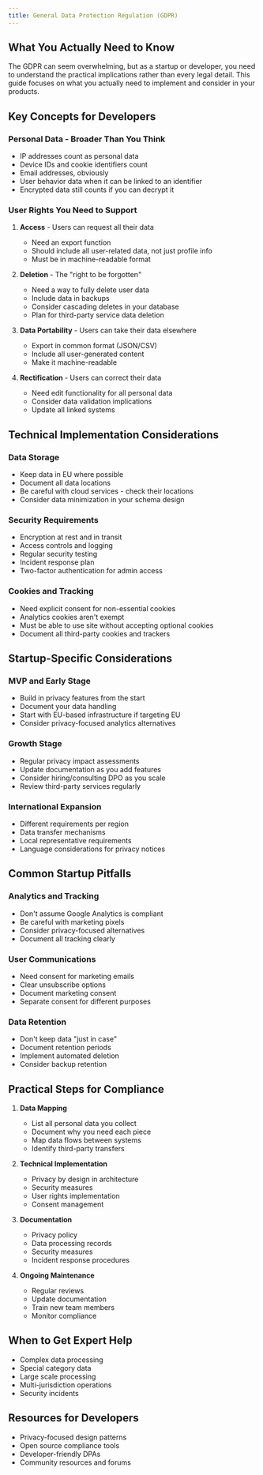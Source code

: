 ```yaml
---
title: General Data Protection Regulation (GDPR)
---
```


## What You Actually Need to Know

The GDPR can seem overwhelming, but as a startup or developer, you need to understand the practical implications rather than every legal detail. This guide focuses on what you actually need to implement and consider in your products.

## Key Concepts for Developers

### Personal Data - Broader Than You Think
- IP addresses count as personal data
- Device IDs and cookie identifiers count
- Email addresses, obviously
- User behavior data when it can be linked to an identifier
- Encrypted data still counts if you can decrypt it

### User Rights You Need to Support
1. **Access** - Users can request all their data
   - Need an export function
   - Should include all user-related data, not just profile info
   - Must be in machine-readable format

2. **Deletion** - The "right to be forgotten"
   - Need a way to fully delete user data
   - Include data in backups
   - Consider cascading deletes in your database
   - Plan for third-party service data deletion

3. **Data Portability** - Users can take their data elsewhere
   - Export in common format (JSON/CSV)
   - Include all user-generated content
   - Make it machine-readable

4. **Rectification** - Users can correct their data
   - Need edit functionality for all personal data
   - Consider data validation implications
   - Update all linked systems

## Technical Implementation Considerations

### Data Storage
- Keep data in EU where possible
- Document all data locations
- Be careful with cloud services - check their locations
- Consider data minimization in your schema design

### Security Requirements
- Encryption at rest and in transit
- Access controls and logging
- Regular security testing
- Incident response plan
- Two-factor authentication for admin access

### Cookies and Tracking
- Need explicit consent for non-essential cookies
- Analytics cookies aren't exempt
- Must be able to use site without accepting optional cookies
- Document all third-party cookies and trackers

## Startup-Specific Considerations

### MVP and Early Stage
- Build in privacy features from the start
- Document your data handling
- Start with EU-based infrastructure if targeting EU
- Consider privacy-focused analytics alternatives

### Growth Stage
- Regular privacy impact assessments
- Update documentation as you add features
- Consider hiring/consulting DPO as you scale
- Review third-party services regularly

### International Expansion
- Different requirements per region
- Data transfer mechanisms
- Local representative requirements
- Language considerations for privacy notices

## Common Startup Pitfalls

### Analytics and Tracking
- Don't assume Google Analytics is compliant
- Be careful with marketing pixels
- Consider privacy-focused alternatives
- Document all tracking clearly

### User Communications
- Need consent for marketing emails
- Clear unsubscribe options
- Document marketing consent
- Separate consent for different purposes

### Data Retention
- Don't keep data "just in case"
- Document retention periods
- Implement automated deletion
- Consider backup retention

## Practical Steps for Compliance

1. **Data Mapping**
   - List all personal data you collect
   - Document why you need each piece
   - Map data flows between systems
   - Identify third-party transfers

2. **Technical Implementation**
   - Privacy by design in architecture
   - Security measures
   - User rights implementation
   - Consent management

3. **Documentation**
   - Privacy policy
   - Data processing records
   - Security measures
   - Incident response procedures
   
4. **Ongoing Maintenance**
   - Regular reviews
   - Update documentation
   - Train new team members
   - Monitor compliance

## When to Get Expert Help
- Complex data processing
- Special category data
- Large scale processing
- Multi-jurisdiction operations
- Security incidents

## Resources for Developers
- Privacy-focused design patterns
- Open source compliance tools
- Developer-friendly DPAs
- Community resources and forums